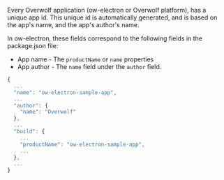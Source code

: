 Every Overwolf application (ow-electron or Overwolf platform), has a unique app id. This unique id is automatically generated, and is based on the app's name,
and the app's author's name.

In ow-electron, these fields correspond to the following fields in the package.json file:
- App name - The `productName` or `name` properties
- App author - The `name` field under the `author` field.

```js title="Partial package.json with the relevant fields"
{
  ...
  "name": "ow-electron-sample-app",
  ...
  "author": {
    "name": "Overwolf"
  },
  ...
  "build": {
    ...
    "productName": "ow-electron-sample-app",
    ...
  },
  ...
}
```